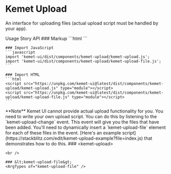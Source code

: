 
<Meta of={stories} />

# Kemet Upload

An interface for uploading files (actual upload script must be handled by your app).

<kemet-tabs divider panel-effect="stacked">
  <kemet-tab slot="tab">Usage</kemet-tab>
  <kemet-tab slot="tab">Story</kemet-tab>
  <kemet-tab slot="tab">API</kemet-tab>
  <kemet-tab-panel slot="panel">
    ### Markup
    ```html
    <kemet-upload>
      <kemet-upload-file></kemet-upload-file>
      <kemet-upload-file></kemet-upload-file>
      <kemet-upload-file></kemet-upload-file>
    </kemet-upload>
    ```

    ### Import JavaScript
    ```javascript
    import 'kemet-ui/dist/components/kemet-upload/kemet-upload.js';
    import 'kemet-ui/dist/components/kemet-upload/kemet-upload-file.js';
    ```

    ### Import HTML
    ```html
    <script src="https://unpkg.com/kemet-ui@latest/dist/components/kemet-upload/kemet-upload.js" type="module"></script>
    <script src="https://unpkg.com/kemet-ui@latest/dist/components/kemet-upload/kemet-upload-file.js" type="module"></script>
    ```
  </kemet-tab-panel>
  <kemet-tab-panel slot="panel">
    **Note** Kemet UI cannot provide actual upload functionality for you. You need to write your own upload script. You can do this by listening to the `kemet-upload-change` event. This event will give you the files that have been added. You'll need to dynamically insert a `kemet-upload-file` element for each of these files in the event. [Here's an example script](https://stackblitz.com/edit/kemet-upload-example?file=index.js) that demonstrates how to do this.
    <Canvas of={stories.Standard}  />
    <Controls of={stories.Standard} />
  </kemet-tab-panel>
  <kemet-tab-panel slot="panel">
    ### &lt;kemet-upload&gt;
    <ArgTypes of="kemet-upload" />

    <br />

    ### &lt;kemet-upload-file&gt;
    <ArgTypes of="kemet-upload-file" />
  </kemet-tab-panel>
</kemet-tabs>
